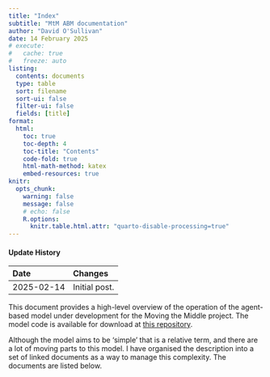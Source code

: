 ```yaml
---
title: "Index"
subtitle: "MtM ABM documentation"
author: "David O'Sullivan"
date: 14 February 2025
# execute: 
#   cache: true
#   freeze: auto
listing:
  contents: documents
  type: table
  sort: filename
  sort-ui: false
  filter-ui: false
  fields: [title]
format:
  html:
    toc: true
    toc-depth: 4
    toc-title: "Contents"
    code-fold: true
    html-math-method: katex
    embed-resources: true
knitr:
  opts_chunk: 
    warning: false
    message: false
    # echo: false
    R.options: 
      knitr.table.html.attr: "quarto-disable-processing=true"
---
```


::: {.callout-note collapse="true"}
#### Update History

| Date | Changes
|:-|:--------|
| 2025-02-14 | Initial post.                       

:::

This document provides a high-level overview of the operation of the agent-based model under development for the Moving the Middle project. The model code is available for download at [this repository](https://github.com/DOSull/moving-the-middle-abm).

Although the model aims to be 'simple' that is a relative term, and there are a lot of moving parts to this model. I have organised the description into a set of linked documents as a way to manage this complexity. The documents are listed below.
